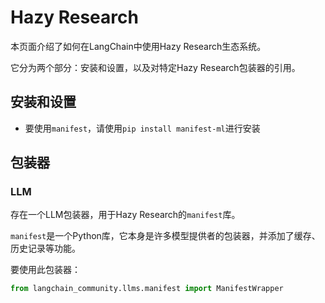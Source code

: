 # Hazy Research

本页面介绍了如何在LangChain中使用Hazy Research生态系统。

它分为两个部分：安装和设置，以及对特定Hazy Research包装器的引用。

## 安装和设置

- 要使用`manifest`，请使用`pip install manifest-ml`进行安装

## 包装器

### LLM

存在一个LLM包装器，用于Hazy Research的`manifest`库。

`manifest`是一个Python库，它本身是许多模型提供者的包装器，并添加了缓存、历史记录等功能。

要使用此包装器：

```python
from langchain_community.llms.manifest import ManifestWrapper
```
